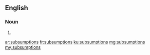 ==English==

===Noun===
{{head|en|plural}}

# {{plural of|subsumption|lang=en}}

[[ar:subsumptions]]
[[fr:subsumptions]]
[[ku:subsumptions]]
[[mg:subsumptions]]
[[my:subsumptions]]